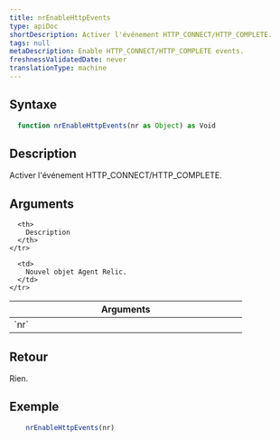 ```yaml
---
title: nrEnableHttpEvents
type: apiDoc
shortDescription: Activer l'événement HTTP_CONNECT/HTTP_COMPLETE.
tags: null
metaDescription: Enable HTTP_CONNECT/HTTP_COMPLETE events.
freshnessValidatedDate: never
translationType: machine
---
```


## Syntaxe

```js
  function nrEnableHttpEvents(nr as Object) as Void
```

## Description

Activer l&apos;événement HTTP\_CONNECT/HTTP\_COMPLETE.

## Arguments

<table>
  <thead>
    <tr>
      <th width="25%">
        Arguments
      </th>

      <th>
        Description
      </th>
    </tr>
  </thead>

  <tbody>
    <tr>
      <td>
        `nr`
      </td>

      <td>
        Nouvel objet Agent Relic.
      </td>
    </tr>
  </tbody>
</table>

## Retour

Rien.

## Exemple

```js
  	nrEnableHttpEvents(nr)
```